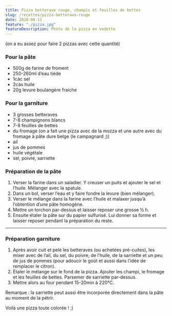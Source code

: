 ```yaml
---
title: Pizza betterave rouge, champis et feuilles de bettes
slug: /recettes/pizza-betterave-rouge
date: 2020-08-11
feature: "./pizza.jpg"
featureDescription: Photo de la pizza en vedette
---
```


<Ingredients>

(on a eu assez pour faire 2 pizzas avec cette quantité)

### Pour la pâte

- 500g de farine de froment
- 250-260ml d’eau tiède
- 1càc sel
- 2càs huile
- 20g levure boulangère fraiche

### Pour la garniture

- 3 grosses betteraves
- 7-8 champignons blancs
- 7-8 feuilles de bettes
- du fromage (on a fait une pizza avec de la mozza et une autre avec du fromage à pâte dure belge (le campagnard ;))
- ail
- jus de pommes
- huile végétale
- sel, poivre, sarriette

</Ingredients>


### Préparation de la pâte

1. Verser la farine dans un saladier. Y creuser un puits et ajouter le sel et l’huile. Mélanger avec la spatule.
2. Dans un bol, verser l’eau et y faire fondre la levure (bien mélanger).
3. Verser le mélange dans la farine avec l’huile et malaxer jusqu’à l’obtention d’une pâte homogène.
4. Mettre un torchon par-dessus et laisser reposer une grosse ½ h.
5. Ensuite étaler la pâte sur du papier sulfurisé. Lui donner sa forme et laisser reposer pendant la préparation du reste.

---

### Préparation garniture

1. Après avoir cuit et pelé les betteraves (ou achetées pré-cuites), les mixer
avec de l’ail, du sel, du poivre, de l’huile, de la sarriette et un peu
de jus de pommes (pour adoucir le goût et aussi dans l’idée de remplacer le citron).
2. Étaler le mélange sur le fond de la pizza. Ajouter les champi, le fromage et
les feuilles de bettes. Parsemer de sarriette par-dessus.
3. Mettre alors au four pendant 15-20min à 220°C.

Remarque : la sarriette peut aussi être incorporée directement dans la pâte au moment de la pétrir.

Voilà une pizza toute colorée ! ;)
